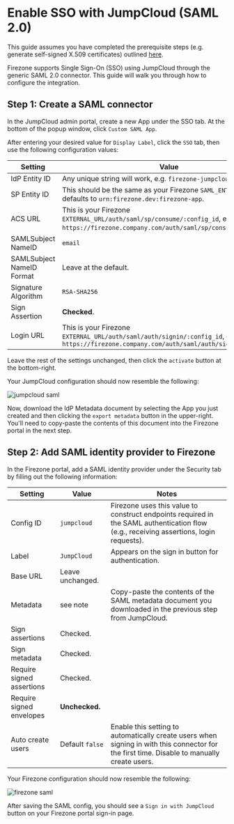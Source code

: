 
# Enable SSO with JumpCloud (SAML 2.0)

<Alert color="info">
  This guide assumes you have completed the prerequisite steps (e.g. generate
  self-signed X.509 certificates) outlined
  <a href="/docs/authenticate/saml#prerequisites">here</a>.
</Alert>

Firezone supports Single Sign-On (SSO) using JumpCloud through the generic SAML
2.0 connector. This guide will walk you through how to configure the
integration.

## Step 1: Create a SAML connector

In the JumpCloud admin portal, create a new App under the SSO tab. At the bottom
of the popup window, click `Custom SAML App`.

After entering your desired value for `Display Label`, click the `SSO` tab, then
use the following configuration values:

| Setting                   | Value                                                                                                                                      |
| ------------------------- | ------------------------------------------------------------------------------------------------------------------------------------------ |
| IdP Entity ID             | Any unique string will work, e.g. `firezone-jumpcloud`.                                                                                    |
| SP Entity ID              | This should be the same as your Firezone `SAML_ENTITY_ID`, defaults to `urn:firezone.dev:firezone-app`.                                    |
| ACS URL                   | This is your Firezone `EXTERNAL_URL/auth/saml/sp/consume/:config_id`, e.g. `https://firezone.company.com/auth/saml/sp/consume/jumpcloud`.  |
| SAMLSubject NameID        | `email`                                                                                                                                    |
| SAMLSubject NameID Format | Leave at the default.                                                                                                                      |
| Signature Algorithm       | `RSA-SHA256`                                                                                                                               |
| Sign Assertion            | **Checked**.                                                                                                                               |
| Login URL                 | This is your Firezone `EXTERNAL_URL/auth/saml/auth/signin/:config_id`, e.g. `https://firezone.company.com/auth/saml/auth/signin/jumpcloud` |

Leave the rest of the settings unchanged, then click the `activate` button at
the bottom-right.

Your JumpCloud configuration should now resemble the following:

<Image
  className="mx-auto"
  alt="jumpcloud saml"
  width={960}
  height={540}
  src="/images/jumpcloud-saml.png"
/>

Now, download the IdP Metadata document by selecting the App you just created
and then clicking the `export metadata` button in the upper-right. You'll need
to copy-paste the contents of this document into the Firezone portal in the next
step.

## Step 2: Add SAML identity provider to Firezone

In the Firezone portal, add a SAML identity provider under the Security tab by
filling out the following information:

| Setting                   | Value            | Notes                                                                                                                                       |
| ------------------------- | ---------------- | ------------------------------------------------------------------------------------------------------------------------------------------- |
| Config ID                 | `jumpcloud`      | Firezone uses this value to construct endpoints required in the SAML authentication flow (e.g., receiving assertions, login requests).      |
| Label                     | `JumpCloud`      | Appears on the sign in button for authentication.                                                                                           |
| Base URL                  | Leave unchanged. |                                                                                                                                             |
| Metadata                  | see note         | Copy-paste the contents of the SAML metadata document you downloaded in the previous step from JumpCloud.                                   |
| Sign assertions           | Checked.         |                                                                                                                                             |
| Sign metadata             | Checked.         |                                                                                                                                             |
| Require signed assertions | Checked.         |                                                                                                                                             |
| Require signed envelopes  | **Unchecked.**   |                                                                                                                                             |
| Auto create users         | Default `false`  | Enable this setting to automatically create users when signing in with this connector for the first time. Disable to manually create users. |

Your Firezone configuration should now resemble the following:

<Image
  className="mx-auto"
  alt="firezone saml"
  width={960}
  height={540}
  src="/images/firezone-saml.png"
/>

After saving the SAML config, you should see a `Sign in with JumpCloud` button
on your Firezone portal sign-in page.
